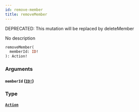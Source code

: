```yaml
---
id: remove-member
title: removeMember
---
```


<span class="badge badge--warning">DEPRECATED: This mutation will be replaced by deleteMember</span>

No description

```graphql
removeMember(
  memberId: ID!
): Action!

```

### Arguments

#### `memberId` ([`ID!`](/docs/graphql/scalars/id))

### Type

#### [`Action`](/docs/graphql/objects/action)
